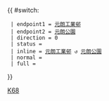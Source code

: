 {{ #switch: {{{format|}}}
  | endpoint1 = [[元朗工業邨巴士總站|元朗工業邨]]
  | endpoint2 = [[元朗公園]]
  | direction = 0
  | status =
  | inline = [[元朗工業邨巴士總站|元朗工業邨]] ↺ [[元朗公園]] 
  | normal =
  | full =
}}<noinclude>[[Category:港鐵巴士路線模板|K68]]</noinclude>